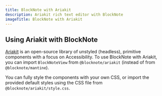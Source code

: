 ```yaml
---
title: BlockNote with Ariakit
description: Ariakit rich text editor with BlockNote
imageTitle: BlockNote with Ariakit
---
```



## Using Ariakit with BlockNote

[Ariakit](https://ariakit.org/) is an open-source library of unstyled (headless), primitive components with a focus on Accessibility. To use BlockNote with Ariakit, you can import `BlockNoteView` from `@blocknote/ariakit` (instead of from `@blocknote/mantine`).

You can fully style the components with your own CSS, or import the provided default styles using the CSS file from `@blocknote/ariakit/style.css`.

<Example name="basic/ariakit" />
